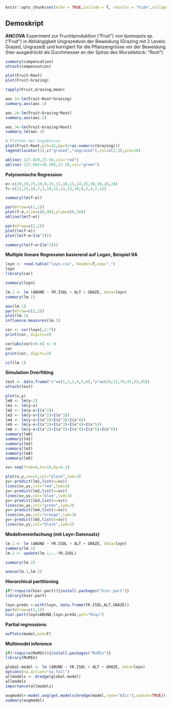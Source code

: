 ```r

knitr::opts_chunk$set(echo = TRUE,include = T, results = "hide",collapse=TRUE)
```

## Demoskript

**ANCOVA**
Experiment zur Fruchtproduktion (“Fruit”) von Ipomopsis sp. (“Fruit”) in Abhängigkeit Ungrazedvon der Beweidung (Grazing mit 2 Levels: Grazed, Ungrazed) und korrigiert für die Pflanzengrösse vor der Beweidung (hier ausgedrückt als Durchmesser an der Spitze des Wurzelstock: “Root”)

```r
summary(compensation)
attach(compensation)

plot(Fruit~Root)
plot(Fruit~Grazing)

tapply(Fruit,Grazing,mean)

aoc.1<-lm(Fruit~Root*Grazing)
summary.aov(aoc.1)

aoc.2<-lm(Fruit~Grazing*Root)
summary.aov(aoc.2)

aoc.3<-lm(Fruit~Grazing+Root)
summary.lm(aoc.3)

# Plotten der Ergebnisse
plot(Fruit~Root,pch=21,bg=(1+as.numeric(Grazing)))
legend(locator(1),c("grazed","ungrazed"),col=c(2,3),pch=16)

abline(-127.829,23.56,col="red")
abline(-127.892+36.103,23.56,col="green")
```


**Polynomische Regression**

```r
e<-c(20,19,25,10,8,15,13,18,11,14,25,39,38,28,24)
f<-c(12,15,10,7,2,10,12,11,13,10,9,2,4,7,13)

summary(lm(f~e))

par(mfrow=c(1,1))
plot(f~e,xlim=c(0,40),ylim=c(0,30))
abline(lm(f~e))

par(mfrow=c(2,2))
plot(lm(f~e))
plot(lm(f~e+I(e^2)))

summary(lm(f~e+I(e^2)))
```

**Multiple lineare Regression basierend auf Logan, Beispiel 9A** 

```r
loyn <- read.table("loyn.csv", header=T,sep=",")
loyn
library(car)

summary(loyn)

lm.1 <- lm (ABUND ~ YR.ISOL + ALT + GRAZE, data=loyn)
summary(lm.1)

aov(lm.1)
par(mfrow=c(2,2))
plot(lm.1)
influence.measures(lm.1)

cor <- cor(loyn[,2:7])
print(cor, digits=2)

cor[abs(cor)<0.6] <- 0
cor
print(cor, digits=3)

vif(lm.1)
```

**Simulation Overfitting**

```r
test <- data.frame("x"=c(1,2,3,4,5,6),"y"=c(34,21,70,47,23,45))
attach(test)

plot(x,y)
lm0 <- lm(y~1)
lm1 <- lm(y~x)
lm2 <- lm(y~x+I(x^2))
lm3 <- lm(y~x+I(x^2)+I(x^3))
lm4 <- lm(y~x+I(x^2)+I(x^3)+I(x^4))
lm5 <- lm(y~x+I(x^2)+I(x^3)+I(x^4)+I(x^5))
lm6 <- lm(y~x+I(x^2)+I(x^3)+I(x^4)+I(x^5)+I(x^6))
summary(lm0)
summary(lm1)
summary(lm2)
summary(lm3)
summary(lm4)
summary(lm5)

xv<-seq(from=0,to=10,by=0.1)

plot(x,y,cex=2,col="black",lwd=3)
yv<-predict(lm1,list(x=xv))
lines(xv,yv,col="red",lwd=3)
yv<-predict(lm2,list(x=xv))
lines(xv,yv,col="blue",lwd=3)
yv<-predict(lm3,list(x=xv))
lines(xv,yv,col="green",lwd=3)
yv<-predict(lm4,list(x=xv))
lines(xv,yv,col="orange",lwd=3)
yv<-predict(lm5,list(x=xv))
lines(xv,yv,col="black",lwd=3)
```

**Modellvereinfachung (mit Loyn-Datensatz)**
```r
lm.1 <- lm (ABUND ~ YR.ISOL + ALT + GRAZE, data=loyn)
summary(lm.1)
lm.2 <- update(lm.1,~.-YR.ISOL)

summary(lm.2)

anova(lm.1,lm.2)
```

**Hierarchical partitioning**
```r
if(!require(hier.part)){install.packages("hier.part")}
library(hier.part)

loyn.preds <-with(loyn, data.frame(YR.ISOL,ALT,GRAZE))
par(mfrow=c(1,1))
hier.part(loyn$ABUND,loyn.preds,gof="Rsqu")
```

**Partial regressions**

```r
avPlots(model,ask=F)
```

**Multimodel inference**

```r
if(!require(MuMIn)){install.packages("MuMIn")}
library(MuMIn)

global.model <- lm (ABUND ~ YR.ISOL + ALT + GRAZE, data=loyn)
options(na.action="na.fail")
allmodels <- dredge(global.model)
allmodels
importance(allmodels)

avgmodel<-model.avg(get.models(dredge(model,rank="AICc"),subset=TRUE))
summary(avgmodel)
```

